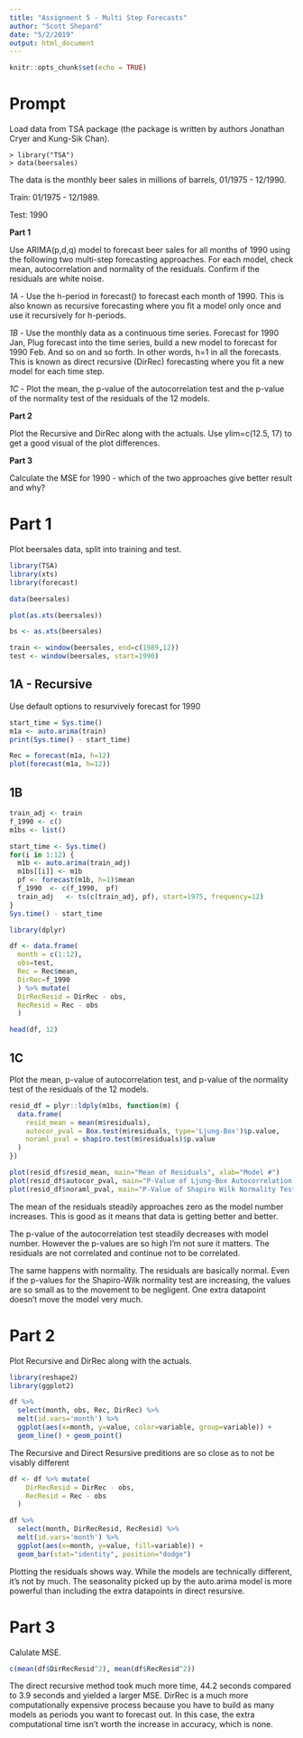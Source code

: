 ```yaml
---
title: "Assignment 5 - Multi Step Forecasts"
author: "Scott Shepard"
date: "5/2/2019"
output: html_document
---
```


```r
knitr::opts_chunk$set(echo = TRUE)
```

# Prompt

Load data from TSA package (the package is written by authors Jonathan Cryer and Kung-Sik Chan).
```
> library("TSA")
> data(beersales)
```
The data is the monthly beer sales in millions of barrels, 01/1975 - 12/1990.

Train: 01/1975 - 12/1989.

Test: 1990

**Part 1**

Use ARIMA(p,d,q) model to forecast beer sales for all months of 1990 using the following two multi-step forecasting approaches. For each model, check mean, autocorrelation and normality of the residuals. Confirm if the residuals are white noise.

*1A* - Use the h-period in forecast() to forecast each month of 1990. This is also known as recursive forecasting where you fit a model only once and use it recursively for h-periods.

*1B* - Use the monthly data as a continuous time series. Forecast for 1990 Jan, Plug forecast into the time series, build a new model to forecast for 1990 Feb. And so on and so forth. In other words, h=1 in all the forecasts. This is known as direct recursive (DirRec) forecasting where you fit a new model for each time step.

*1C* - Plot the mean, the p-value of the autocorrelation test and the p-value of the normality test of the residuals of the 12 models.

**Part 2**

Plot the Recursive and DirRec along with the actuals. Use ylim=c(12.5, 17) to get a good visual of the plot differences.

**Part 3**

Calculate the MSE for 1990 - which of the two approaches give better result and why?

# Part 1

Plot beersales data, split into training and test.

```r
library(TSA)
library(xts)
library(forecast)

data(beersales)

plot(as.xts(beersales))
```


```r
bs <- as.xts(beersales)

train <- window(beersales, end=c(1989,12))
test <- window(beersales, start=1990)
```


## 1A - Recursive

Use default options to resurvively forecast for 1990

```r
start_time = Sys.time()
m1a <- auto.arima(train)
print(Sys.time() - start_time)

Rec = forecast(m1a, h=12)
plot(forecast(m1a, h=12))
```

## 1B

```r
train_adj <- train
f_1990 <- c()
m1bs <- list()

start_time <- Sys.time()
for(i in 1:12) {
  m1b <- auto.arima(train_adj)
  m1bs[[i]] <- m1b
  pf <- forecast(m1b, h=1)$mean
  f_1990  <- c(f_1990,  pf)
  train_adj   <- ts(c(train_adj, pf), start=1975, frequency=12)
}
Sys.time() - start_time
```

```r
library(dplyr)

df <- data.frame(
  month = c(1:12), 
  obs=test, 
  Rec = Rec$mean,
  DirRec=f_1990
  ) %>% mutate(
  DirRecResid = DirRec - obs,
  RecResid = Rec - obs
  )

head(df, 12)
```

## 1C

Plot the mean, p-value of autocorrelation test, and p-value of the 
normality test of the residuals of the 12 models.

```r
resid_df = plyr::ldply(m1bs, function(m) {
  data.frame(
    resid_mean = mean(m$residuals), 
    autocor_pval = Box.test(m$residuals, type='Ljung-Box')$p.value,
    noraml_pval = shapiro.test(m$residuals)$p.value
  )
})

plot(resid_df$resid_mean, main="Mean of Residuals", xlab="Model #")
plot(resid_df$autocor_pval, main="P-Value of Ljung-Box Autocorrelation Test of Residuals", xlab="Model #")
plot(resid_df$noraml_pval, main="P-Value of Shapiro Wilk Normality Test of Residuals", xlab="Model #")
```

The mean of the residuals steadily approaches zero as the model number increases. This is good as it means that data is getting better and better.

The p-value of the autocorrelation test steadily decreases with model number.
However the p-values are so high I'm not sure it matters. The residuals are 
not correlated and continue not to be correlated.

The same happens with normality. The residuals are basically normal. Even if
the p-values for the Shapiro-Wilk normality test are increasing, the 
values are so small as to the movement to be negligent. One extra datapoint
doesn't move the model very much.

# Part 2

Plot Recursive and DirRec along with the actuals.

```r
library(reshape2)
library(ggplot2)

df %>% 
  select(month, obs, Rec, DirRec) %>% 
  melt(id.vars='month') %>% 
  ggplot(aes(x=month, y=value, color=variable, group=variable)) + 
  geom_line() + geom_point()
```

The Recursive and Direct Resursive preditions are so close as
to not be visably different

```r
df <- df %>% mutate(
    DirRecResid = DirRec - obs,
    RecResid = Rec - obs
  )

df %>% 
  select(month, DirRecResid, RecResid) %>%
  melt(id.vars='month') %>%
  ggplot(aes(x=month, y=value, fill=variable)) +
  geom_bar(stat="identity", position="dodge")
```

Plotting the residuals shows way. While the models are technically 
different, it's not by much. The seasonality picked up by the 
auto.arima model is more powerful than including the extra 
datapoints in direct resursive.

# Part 3

Calulate MSE.

```r
c(mean(df$DirRecResid^2), mean(df$RecResid^2))
```

The direct recursive method took much more time, 44.2 seconds compared to
3.9 seconds and yielded a larger MSE. DirRec is a much more computationally 
expensive process because you have to build as many models as periods 
you want to forecast out. In this case, the extra computational time
isn't worth the increase in accuracy, which is none. 
